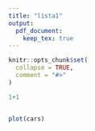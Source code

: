 ```yaml
---
title: "lista1"
output: 
  pdf_document:
    keep_tex: true
---
```


```r
knitr::opts_chunk$set(
  collapse = TRUE,
  comment = "#>"
)
```

```r
1+1
```

```r

```

```r
plot(cars)
```
